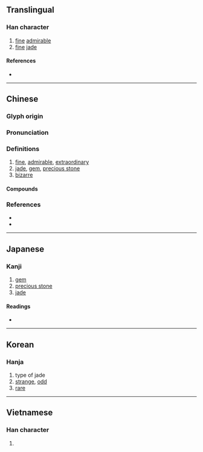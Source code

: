 {{character info}}
==Translingual==

===Han character===
{{Han char|rn=96|rad=玉|as=08|sn=12|four=14121|canj=MGKMR|ids=⿰𤣩奇}}

# [[fine]] [[admirable]]
# [[fine]] [[jade]]

====References====
* {{Han ref|kx=0734.230|dkj=21062|dj=1146.240|hdz=21120.100|uh=7426|ud=29734|bh=B561|bd=46433}}

----

==Chinese==
{{zh-forms}}

===Glyph origin===
{{Han etym}}

===Pronunciation===
{{zh-pron
|m=qí
|c=kei4
|mc=y
|oc=y
|cat=
}}

===Definitions===
{{zh-hanzi}}

# [[fine]], [[admirable]], [[extraordinary]]
# [[jade]], [[gem]], [[precious stone]]
# [[bizarre]]

====Compounds====
{{zh-der|琦善|琦瑋|琦行|瑰意琦行|韓琦}}


===References===
* {{R:twedu|B02633}}
* {{R:yue:Hanzi}}

----

==Japanese==

===Kanji===
{{ja-kanji|grade=|rs=玉08}}

# [[gem]]
# [[precious stone]]
# [[jade]]

====Readings====
* {{ja-readings|on=[[き]] (ki), [[ぎ]] (gi)|kun=[[たま]] (tama)|nanori=}}

----

==Korean==

===Hanja===
{{ko-hanja|hangeul=기|eumhun=|rv=gi|mr=ki|y=ki}}

# type of jade
# [[strange]], [[odd]]
# [[rare]]

----

==Vietnamese==

===Han character===
{{vi-hantu|[[kỳ]], [[kì]]|rs=玉08}}

# {{rfdef|vi|sort=玉08}}